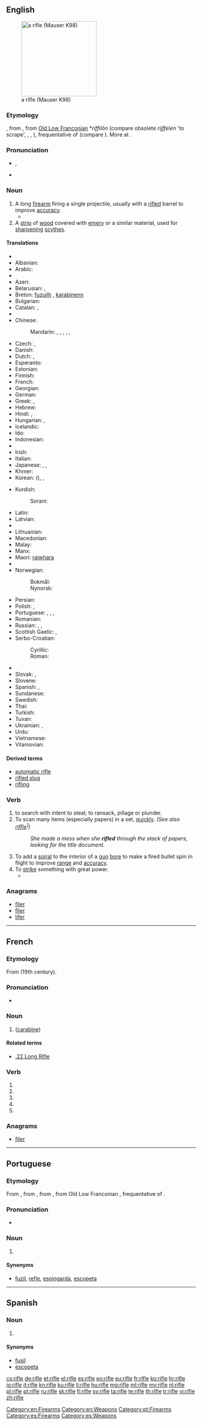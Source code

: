==English==
{{wikipedia}}
[[Image:FR8-01.jpg|thumb|right|200px|a rifle (Mauser K98)]]

===Etymology===
{{etyl|enm}}, from {{etyl|fro}} {{term|rifler||to scrape off, plunder|lang=fro}}, from [[Old Low Franconian]] *''riffilōn'' (compare obsolete {{etyl|nl|-}} ''rijffelen'' 'to scrape', {{etyl|ang}} {{term|geriflian||to wrinkle|lang=ang}}, {{etyl|gmh}} {{term|riffeln||to scratch, heckle (flax)|lang=gmh}}, {{etyl|goh}} {{term|riffilōn||to saw, rub apart|lang=goh}}), frequentative of {{etyl|gem-pro|en}} {{recons|rīfanan|lang=gem-pro}} (compare {{etyl|non}} {{term|rifa||to tear, break|lang=non}}). More at {{term|rive}}.

===Pronunciation===
* {{IPA|/ˈraɪfəl/}}, {{X-SAMPA|/"raIf@l/}}
* {{audio|en-us-rifle.ogg|Audio (US)}}

===Noun===
{{en-noun}}

# A long [[firearm]] firing a single projectile, usually with a [[rifled]] barrel to improve [[accuracy]].
#*{{quote-book|year=1907|author=[[w:Harold Edward Bindloss|Harold Bindloss]]
|title=The Dust of Conflict
|chapter=7|url=http://openlibrary.org/works/OL4429277W
|passage=Still, a dozen men with '''rifles''', and cartridges to match, stayed behind when they filed through a white aldea lying silent amid the cane, and the Sin Verguenza swung into slightly quicker stride.}}
# A [[strip]] of [[wood]] covered with [[emery]] or a similar material, used for [[sharpen]]ing [[scythe]]s.

====Translations====
{{trans-top|firearm with a rifled barrel}}
* {{trreq|Abkhaz}}
* Albanian: {{t-|sq|pushkë|f}}
* Arabic: {{t-|ar|بندقية|f|tr=bunduqíya|sc=Arab}}
* {{trreq|Avar}}
* Azeri: {{t+|az|tüfəng}}
* Belarusian: {{t-|be|вінтоўка|f|tr=vintóŭka|sc=Cyrl}}, {{t-|be|ружжо|n|tr=ružžó|sc=Cyrl}}
* Breton: [[fuzuilh]] {{f}}, [[karabinenn]] {{f}}
* Bulgarian: {{t+|bg|пушка|f|tr=púška|sc=Cyrl}}
* Catalan: {{t-|ca|fusell|m}}, {{t-|ca|rifle|m}}
* {{trreq|Chechen}}
* Chinese:
*: Mandarin: {{t|cmn|步槍|sc=Hani}}, {{t|cmn|步枪|tr=bùqiāng|sc=Hani}}, {{t|cmn|來福槍|sc=Hani}}, {{t|cmn|来福枪|tr=láifúqiāng|sc=Hani}}, {{t|cmn|來復槍|sc=Hani}}, {{t|cmn|来复枪|tr=láifùqiāng|sc=Hani}}
* Czech: {{t-|cs|puška|f}}, {{t-|cs|ručnice|f}}
* Danish: {{t+|da|riffel|c}}
* Dutch: {{t+|nl|geweer|n}}, {{t+|nl|karabijn|f}}
* Esperanto: {{t-|eo|fusilo}}
* Estonian: {{t+|et|vintpüss}}
* Finnish: {{t+|fi|kivääri}}
* French: {{t+|fr|fusil|m}}
* Georgian: {{t-|ka|შაშხანა|tr=šašxana|sc=Geor}}
* German: {{t+|de|Gewehr|n}}
* Greek: {{t+|el|τυφέκιον|n|tr=tifékion}}, {{qualifier|colloquial}} {{t+|el|τουφέκι|n|tr=toufeki}}
* Hebrew: {{t+|he|רובה|m|tr=rové}}
* Hindi: {{t-|hi|राइफल|tr=rā'iphal|sc=Deva}}, {{t-|hi|राइफ़ल|tr=rā'ifal|sc=Deva}}
* Hungarian: {{t+|hu|puska}}, {{t+|hu|karabély}}
* Icelandic: {{t+|is|riffill|m}}
* Ido: {{t+|io|fusilo}}
* Indonesian: {{t+|id|senapan}}
* {{trreq|Ingush}}
* Irish: {{t-|ga|raidhfil|m}}
* Italian: {{t+|it|fucile|m}}
* Japanese: {{t+|ja|小銃|tr=しょうじゅう, shōjū|sc=Jpan}},  {{t-|ja|ライフル|tr=raifuru}}, {{t-|ja|ライフル銃|tr=raifuru-jū|sc=Jpan}}
* Khmer: {{t|km|កាំភ្លើងវែង|tr=kampləəŋ vɛɛŋ|sc=Khmr}}
* Korean: {{t+|ko|소총|tr=sochong|sc=Kore}} ({{t+|ko|小銃|sc=Kore}}), {{t-|ko|라이플|tr=raipeul|sc=Kore}}, {{t-|ko|라이플 총|tr=raipeul chong|sc=Kore}}
{{trans-mid}}
* Kurdish:
*: Sorani: {{t-|ku|تفه‌نگ|tr=tfang|sc=ku-Arab}}
* Latin: {{t+|la|sclopetum}}
* Latvian: {{t+|lv|šautene|f}}
* {{trreq|Laz}}
* Lithuanian: {{t-|lt|šautuvas}}
* Macedonian: {{t-|mk|пушка|f|tr=púška}}
* Malay: {{t-|ms|raifal}}
* Manx: {{t-|gv|raifyl|m}}
* Maori: [[raiwhara]]
* {{trreq|Mingrelian}}
* Norwegian:
*: Bokmål: {{t-|nb|rifle|m|f}}
*: Nynorsk: {{t-|nn|rifle|f}}
* Persian: {{t+|fa|تفنگ|tr=tofang}}
* Polish: {{t+|pl|karabin|m}}, {{t-|pl|gwintówka|f}}
* Portuguese: {{t+|pt|fuzil|m}}, {{t+|pt|espingarda|f}}, {{t+|pt|rifle|m}}, {{t-|pt|refle|m}}
* Romanian: {{t+|ro|pușcă|f}}
* Russian: {{t+|ru|ружьё|n|tr=ruž’jó|sc=Cyrl}}, {{t+|ru|винтовка|f|tr=vintóvka|sc=Cyrl}}, {{qualifier|carbine}} {{t+|ru|карабин|m|tr=karabín|sc=Cyrl}}
* Scottish Gaelic: {{t-|gd|gunna-peilear|m}}, {{t-|gd|isneach|f}}
* Serbo-Croatian:
*: Cyrillic: {{t-|sh|пушка|f}}
*: Roman: {{t-|sh|puška|f}}
* {{trreq|Sinhalese}}
* Slovak: {{t-|sk|puška|f}}, {{t-|sk|karabína|f}}
* Slovene: {{t+|sl|puška|f}}
* Spanish: {{t+|es|fusil|m}}, {{t+|es|rifle}}
* Sundanese: {{t+|su|bedil}}
* Swedish: {{t+|sv|gevär|n}}
* Thai: {{t-|th|ปืนเล็กยาว|tr=bpeun lék yaao|sc=Thai}}
* Turkish: {{t+|tr|tüfek}}
* Tuvan: {{tø|tyv|ланчыы|tr=lančyy}}
* Ukrainian: {{t-|uk|гвинтівка|f|tr=hvyntívka|sc=Cyrl}}, {{qualifier|colloquial}} {{t-|uk|рушниця|f|tr=rušnýcja|sc=Cyrl}}
* Urdu: {{t-|ur|رائفل|tr=rā'ifal|sc=ur-Arab}}
* Vietnamese: {{t+|vi|súng trường}}
* Vilamovian: {{tø|wym|gywier}}
{{trans-bottom}}

====Derived terms====
* [[automatic rifle]]
* [[rifled slug]]
* [[rifling]]

===Verb===
{{en-verb|rifl|es}}

# to search with intent to steal; to ransack, pillage or plunder.
# To scan many items (especially papers) in a set, [[quickly]]. ''(See also [[riffle]]<sup>[http://verbmall.blogspot.com/2008/05/riffle-or-rifle.html]</sup>)''
#: ''She made a mess when she '''rifled''' through the stack of papers, looking for the title document.''
# To add a [[spiral]] to the interior of a [[gun]] [[bore]] to make a fired bullet spin in flight to improve [[range]] and [[accuracy]].
# To [[strike]] something with great power.
#* {{quote-news
|year=2010
|date=December 28
|author=Marc Vesty
|title=Stoke 0 - 2 Fulham
|work=BBC
|url=http://news.bbc.co.uk/sport1/hi/football/eng_prem/9306533.stm
|page=
|passage=Davies's cross was headed away from danger by Robert Huth, only for Baird to take the ball in his stride and '''rifle''' his right-footed effort towards the corner from the edge of the box.}}

===Anagrams===
* [[filer#English|filer]]
* [[flier#English|flier]]
* [[lifer#English|lifer]]

[[Category:en:Firearms]]
[[Category:en:Weapons]]

----

==French==

===Etymology===
From {{etyl|AE.|fr}} {{term|rifle|lang=en}} (19th century).

===Pronunciation===
* {{IPA|/ʁifl/|lang=fr}}

===Noun===
{{fr-noun|m}}

# {{l|en|rifle}} ([[carabine]])

====Related terms====
* [[.22 Long Rifle]]

===Verb===
{{fr-verb-form}}

# {{conjugation of|rifler||1|s|pres|ind|lang=fr}}
# {{conjugation of|rifler||3|s|pres|ind|lang=fr}}
# {{conjugation of|rifler||1|s|pres|sub|lang=fr}}
# {{conjugation of|rifler||3|s|pres|sub|lang=fr}}
# {{conjugation of|rifler||2|s|imp|lang=fr}}

===Anagrams===
* [[filer#French|filer]]

----

==Portuguese==

===Etymology===
From {{etyl|en|pt}} {{term|rifle|lang=en}}, from {{etyl|enm|pt}}, from {{etyl|fro|pt}} {{term|rifler||to scrape off, plunder|lang=fro}}, from Old Low Franconian {{recons|riffilōn|rifillon|lang=odt}}, frequentative of {{etyl|gem-pro|pt}} {{recons|rīfanan|lang=gem-pro}}.

===Pronunciation===
* {{a|South Brazil}} {{IPA|/ˈhi.fle/|lang=pt}}

===Noun===
{{pt-noun|m|s}}

# {{l|en|rifle}}

====Synonyms====
* [[fuzil]], [[refle]], [[espingarda]], [[escopeta]]

[[Category:pt:Firearms]]

----

==Spanish==

===Noun===
{{es-noun|m}}

# {{l|en|rifle}}

====Synonyms====
* [[fusil]]
* [[escopeta]]

[[Category:es:Firearms]]
[[Category:es:Weapons]]

[[cs:rifle]]
[[de:rifle]]
[[et:rifle]]
[[el:rifle]]
[[es:rifle]]
[[eo:rifle]]
[[eu:rifle]]
[[fr:rifle]]
[[ko:rifle]]
[[hr:rifle]]
[[io:rifle]]
[[it:rifle]]
[[kn:rifle]]
[[ku:rifle]]
[[li:rifle]]
[[hu:rifle]]
[[mg:rifle]]
[[ml:rifle]]
[[my:rifle]]
[[nl:rifle]]
[[pl:rifle]]
[[pt:rifle]]
[[ru:rifle]]
[[sk:rifle]]
[[fi:rifle]]
[[sv:rifle]]
[[ta:rifle]]
[[te:rifle]]
[[th:rifle]]
[[tr:rifle]]
[[vi:rifle]]
[[zh:rifle]]